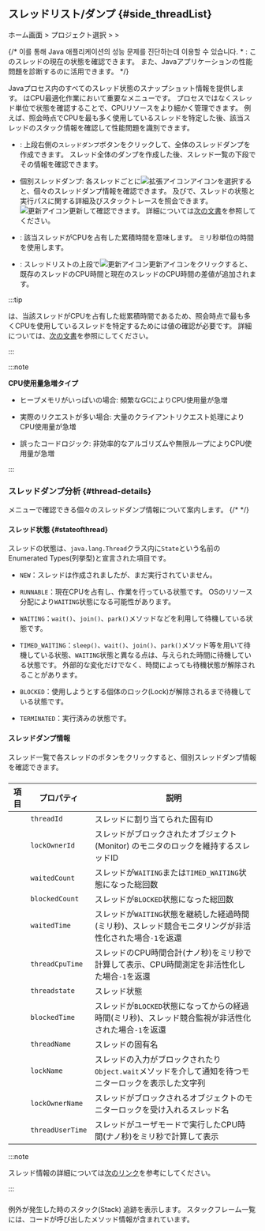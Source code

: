 ## スレッドリスト/ダンプ {#side_threadList}

ホーム画面 > プロジェクト選択 > <Cmdname sid="side_agentsConfiguration" className="uitext" /> > <Cmdname sid="side_threadList" className="uitext" />

<ImgLang img='ipa-thread-list-java.png' desc='スレッドリスト/ダンプ' />

{/* 이를 통해 Java 애플리케이션의 성능 문제를 진단하는데 이용할 수 있습니다. * <Cmdname sid="status" className="uitext" />: このスレッドの現在の状態を確認できます。 また、Javaアプリケーションの性能問題を診断するのに活用できます。  */}

Javaプロセス内のすべてのスレッド状態のスナップショット情報を提供します。 <Cmdname sid="side_threadList" className="uitext" />はCPU最適化作業において重要なメニューです。 プロセスではなくスレッド単位で状態を確認することで、CPUリソースをより細かく管理できます。 例えば、照会時点でCPUを最も多く使用しているスレッドを特定した後、該当スレッドのスタック情報を確認して性能問題を識別できます。

- <Cmdname sid="thread_dump" className="uitext" />: 上段右側の<code class='my'>スレッドダンプ</code>ボタンをクリックして、全体のスレッドダンプを作成できます。 スレッド全体のダンプを作成した後、スレッド一覧の下段でその情報を確認できます。

- 個別スレッドダンプ: 各スレッドごとに![拡張アイコン](/img/ico-expander.svg)アイコンを選択すると、個々のスレッドダンプ情報を確認できます。 <Cmdname sid="stack" className="uitext" />及び<Cmdname sid="stack_trace" className="uitext" />で、スレッドの状態と実行パスに関する詳細及びスタックトレースを照会できます。 ![更新アイコン](/img/ico-refresh.png)更新して確認できます。 詳細については[次の文書](#thread-details)を参照してください。

- <Cmdname sid="thread_cpu_time" className="uitext" />: 該当スレッドがCPUを占有した累積時間を意味します。 ミリ秒単位の時間を使用します。

- <Cmdname sid="TTL08126" className="uitext" />: スレッドリストの上段で![更新アイコン](/img/ico-refresh.png)更新アイコンをクリックすると、既存のスレッドのCPU時間と現在のスレッドのCPU時間の差値が追加されます。

:::tip

<Cmdname sid="thread_cpu_time" className="uitext" />は、当該スレッドがCPUを占有した総累積時間であるため、照会時点で最も多くCPUを使用しているスレッドを特定するためには<Cmdname sid="TTL08126" className="uitext" />値の確認が必要です。 詳細については、[次の文書](../best-practice-guides/about-instance-performance-analysis#advanced-use-thread-list-dump)を参照にしてください。

:::

:::note 

**CPU使用量急増タイプ**

- ヒープメモリがいっぱいの場合: 頻繁なGCによりCPU使用量が急増 

- 実際のリクエストが多い場合: 大量のクライアントリクエスト処理によりCPU使用量が急増 

- 誤ったコードロジック: 非効率的なアルゴリズムや無限ループによりCPU使用量が急増

:::

### スレッドダンプ分析 {#thread-details}

<Cmdname sid="thread_list" className="uitext" />メニューで確認できる個々のスレッドダンプ情報について案内します。 
{/* <ScrollToLink anchor='thread-details' /> */}

#### スレッド状態 {#stateofthread}

スレッドの状態は、`java.lang.Thread`クラス内に`State`という名前のEnumerated Types(列挙型)と宣言された項目です。

- `NEW`：スレッドは作成されましたが、まだ実行されていません。

- `RUNNABLE`：現在CPUを占有し、作業を行っている状態です。 OSのリソース分配により`WAITING`状態になる可能性があります。

- `WAITING`：`wait()`、`join()`、`park()`メソッドなどを利用して待機している状態です。

- `TIMED_WAITING`：`sleep()`、`wait()`、`join()`、`park()`メソッド等を用いて待機している状態、`WAITING`状態と異なる点は、与えられた時間に待機している状態です。 外部的な変化だけでなく、時間によっても待機状態が解除されることがあります。

- `BLOCKED`：使用しようとする個体のロック(Lock)が解除されるまで待機している状態です。

- `TERMINATED`：実行済みの状態です。

#### スレッドダンプ情報

スレッド一覧で各スレッドの<LinkImage img="ico-expander-black.svg" className="ico black" />ボタンをクリックすると、個別スレッドダンプ情報を確認できます。

<ImgLang img='ipa-java-thread-list.png' desc='スレッドダンプ情報' />

##### <Cmdname sid="stack" />

| 項目                                                    | プロパティ            | 説明                                                                              |
| ----------------------------------------------------- | ---------------- | ------------------------------------------------------------------------------- |
| <Cmdname sid="thread_id" className="uitext" />        | `threadId`       | スレッドに割り当てられた固有ID                                                                |
| <Cmdname sid="lock_owner_id" className="uitext" />    | `lockOwnerId`    | スレッドがブロックされたオブジェクト(Monitor) のモニタのロックを維持するスレッドID              |
| <Cmdname sid="waited_count" className="uitext" />     | `waitedCount`    | スレッドが`WAITING`または`TIMED_WAITING`状態になった総回数                                       |
| <Cmdname sid="blocked_count" className="uitext" />    | `blockedCount`   | スレッドが`BLOCKED`状態になった総回数                                                         |
| <Cmdname sid="waited_time" className="uitext" />      | `waitedTime`     | スレッドが`WAITING`状態を継続した経過時間(ミリ秒)、スレッド競合モニタリングが非活性化された場合`-1`を返還 |
| <Cmdname sid="thread_cpu_time" className="uitext" />  | `threadCpuTime`  | スレッドのCPU時間合計(ナノ秒)をミリ秒で計算して表示、CPU時間測定を非活性化した場合`-1`を返還         |
| <Cmdname sid="status" className="uitext" />           | `threadstate`    | スレッド状態                                                                          |
| <Cmdname sid="blocked_time" className="uitext" />     | `blockedTime`    | スレッドが`BLOCKED`状態になってからの経過時間(ミリ秒)、スレッド競合監視が非活性化された場合`-1`を返還   |
| <Cmdname sid="thread_name" className="uitext" />      | `threadName`     | スレッドの固有名                                                                        |
| <Cmdname sid="lock_name" className="uitext" />        | `lockName`       | スレッドの入力がブロックされたり`Object.wait`メソッドを介して通知を待つモニターロックを表示した文字列                       |
| <Cmdname sid="lock_owner_name" className="uitext" />  | `lockOwnerName`  | スレッドがブロックされるオブジェクトのモニターロックを受け入れるスレッド名                                           |
| <Cmdname sid="thread_user_time" className="uitext" /> | `threadUserTime` | スレッドがユーザモードで実行したCPU時間(ナノ秒)をミリ秒で計算して表示                        |

:::note

スレッド情報の詳細については[次のリンク](https://docs.oracle.com/javase/8/docs/api/java/lang/management/ThreadInfo.html)を参考にしてください。

:::

##### <Cmdname sid="stack_trace" />

例外が発生した時のスタック(Stack) 追跡を表示します。 スタックフレーム一覧には、コードが呼び出したメソッド情報が含まれています。

